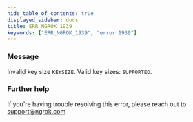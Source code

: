 ```yaml
---
hide_table_of_contents: true
displayed_sidebar: docs
title: ERR_NGROK_1939
keywords: ["ERR_NGROK_1939", "error 1939"]
---
```


### Message

Invalid key size `KEYSIZE`. Valid key sizes: `SUPPORTED`.

### Further help

If you're having trouble resolving this error, please reach out to [support@ngrok.com](mailto:support@ngrok.com?subject=Help%20with%20ERR_NGROK_1939)

